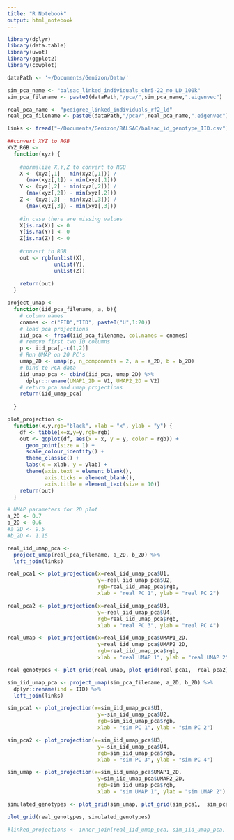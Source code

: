 ```yaml
---
title: "R Notebook"
output: html_notebook
---
```



```r
library(dplyr)
library(data.table)
library(uwot)
library(ggplot2)
library(cowplot)

dataPath <- '~/Documents/Genizon/Data/'

sim_pca_name <- "balsac_linked_individuals_chr5-22_no_LD_100k"
sim_pca_filename <- paste0(dataPath,"/pca/",sim_pca_name,".eigenvec")

real_pca_name <- "pedigree_linked_individuals_rf2_ld"
real_pca_filename <- paste0(dataPath,"/pca/",real_pca_name,".eigenvec")

links <- fread("~/Documents/Genizon/BALSAC/balsac_id_genotype_IID.csv") %>% dplyr::rename(IID = chip_IID)

```

```r
##convert XYZ to RGB
XYZ_RGB <-
  function(xyz) {
    
    #normalize X,Y,Z to convert to RGB
    X <- (xyz[,1] - min(xyz[,1])) /
      (max(xyz[,1]) - min(xyz[,1]))
    Y <- (xyz[,2] - min(xyz[,2])) /
      (max(xyz[,2]) - min(xyz[,2]))
    Z <- (xyz[,3] - min(xyz[,3])) /
      (max(xyz[,3]) - min(xyz[,3]))
    
    #in case there are missing values
    X[is.na(X)] <- 0
    Y[is.na(Y)] <- 0
    Z[is.na(Z)] <- 0
    
    #convert to RGB
    out <- rgb(unlist(X),
               unlist(Y),
               unlist(Z))
    
    return(out)
  }

project_umap <-
  function(iid_pca_filename, a, b){
    # column names
    cnames <- c("FID","IID", paste0("U",1:20))
    # load pca projections
    iid_pca <- fread(iid_pca_filename, col.names = cnames)
    # remove first two ID columns
    p <- iid_pca[,-c(1,2)]
    # Run UMAP on 20 PC's
    umap_2D <- umap(p, n_components = 2, a = a_2D, b = b_2D)
    # bind to PCA data
    iid_umap_pca <- cbind(iid_pca, umap_2D) %>% 
      dplyr::rename(UMAP1_2D = V1, UMAP2_2D = V2)
    # return pca and umap projections
    return(iid_umap_pca)
    
  }

plot_projection <-
  function(x,y,rgb="black", xlab = "x", ylab = "y") {
    df <- tibble(x=x,y=y,rgb=rgb)
    out <- ggplot(df, aes(x = x, y = y, color = rgb)) +
      geom_point(size = 1) +
      scale_colour_identity() +
      theme_classic() +
      labs(x = xlab, y = ylab) +
      theme(axis.text = element_blank(),
            axis.ticks = element_blank(),
            axis.title = element_text(size = 10))
    return(out)
  }

```

```r
# UMAP parameters for 2D plot
a_2D <- 0.7
b_2D <- 0.6
#a_2D <- 9.5
#b_2D <- 1.15

real_iid_umap_pca <- 
  project_umap(real_pca_filename, a_2D, b_2D) %>% 
  left_join(links)

real_pca1 <- plot_projection(x=real_iid_umap_pca$U1,
                             y=-real_iid_umap_pca$U2,
                             rgb=real_iid_umap_pca$rgb, 
                             xlab = "real PC 1", ylab = "real PC 2")

real_pca2 <- plot_projection(x=real_iid_umap_pca$U3,
                             y=-real_iid_umap_pca$U4,
                             rgb=real_iid_umap_pca$rgb, 
                             xlab = "real PC 3", ylab = "real PC 4")

real_umap <- plot_projection(x=real_iid_umap_pca$UMAP1_2D,
                             y=real_iid_umap_pca$UMAP2_2D,
                             rgb=real_iid_umap_pca$rgb, 
                             xlab = "real UMAP 1", ylab = "real UMAP 2")

real_genotypes <- plot_grid(real_umap, plot_grid(real_pca1,  real_pca2), ncol = 1)

sim_iid_umap_pca <- project_umap(sim_pca_filename, a_2D, b_2D) %>%
  dplyr::rename(ind = IID) %>%
  left_join(links)

sim_pca1 <- plot_projection(x=sim_iid_umap_pca$U1,
                             y=-sim_iid_umap_pca$U2,
                             rgb=sim_iid_umap_pca$rgb, 
                             xlab = "sim PC 1", ylab = "sim PC 2")

sim_pca2 <- plot_projection(x=sim_iid_umap_pca$U3,
                             y=-sim_iid_umap_pca$U4,
                             rgb=sim_iid_umap_pca$rgb, 
                             xlab = "sim PC 3", ylab = "sim PC 4")

sim_umap <- plot_projection(x=sim_iid_umap_pca$UMAP1_2D,
                             y=sim_iid_umap_pca$UMAP2_2D,
                             rgb=sim_iid_umap_pca$rgb, 
                             xlab = "sim UMAP 1", ylab = "sim UMAP 2")

simulated_genotypes <- plot_grid(sim_umap, plot_grid(sim_pca1,  sim_pca2), ncol = 1)

plot_grid(real_genotypes, simulated_genotypes)

#linked_projections <- inner_join(real_iid_umap_pca, sim_iid_umap_pca, by = c("ind","rgb"), suffix = c(".real",".sim"))
```